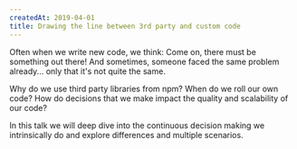 ```yaml
---
createdAt: 2019-04-01
title: Drawing the line between 3rd party and custom code
---
```


Often when we write new code, we think: Come on, there must be something out there! And sometimes, someone faced the same problem already... only that it's not quite the same.

Why do we use third party libraries from npm? When do we roll our own code? How do decisions that we make impact the quality and scalability of our code?

In this talk we will deep dive into the continuous decision making we intrinsically do and explore differences and multiple scenarios.
